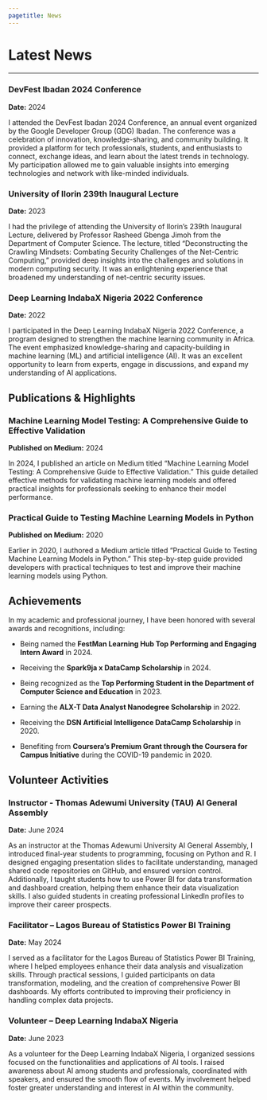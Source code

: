 ```yaml
---
pagetitle: News
---
```


:::: {#news-page}
# Latest News

---

### DevFest Ibadan 2024 Conference
**Date:** 2024

I attended the DevFest Ibadan 2024 Conference, an annual event organized by the Google Developer Group (GDG) Ibadan. The conference was a celebration of innovation, knowledge-sharing, and community building. It provided a platform for tech professionals, students, and enthusiasts to connect, exchange ideas, and learn about the latest trends in technology. My participation allowed me to gain valuable insights into emerging technologies and network with like-minded individuals.

### University of Ilorin 239th Inaugural Lecture
**Date:** 2023

I had the privilege of attending the University of Ilorin's 239th Inaugural Lecture, delivered by Professor Rasheed Gbenga Jimoh from the Department of Computer Science. The lecture, titled “Deconstructing the Crawling Mindsets: Combating Security Challenges of the Net-Centric Computing,” provided deep insights into the challenges and solutions in modern computing security. It was an enlightening experience that broadened my understanding of net-centric security issues.

### Deep Learning IndabaX Nigeria 2022 Conference
**Date:** 2022

I participated in the Deep Learning IndabaX Nigeria 2022 Conference, a program designed to strengthen the machine learning community in Africa. The event emphasized knowledge-sharing and capacity-building in machine learning (ML) and artificial intelligence (AI). It was an excellent opportunity to learn from experts, engage in discussions, and expand my understanding of AI applications.

## Publications & Highlights

### Machine Learning Model Testing: A Comprehensive Guide to Effective Validation
**Published on Medium:** 2024

In 2024, I published an article on Medium titled “Machine Learning Model Testing: A Comprehensive Guide to Effective Validation.” This guide detailed effective methods for validating machine learning models and offered practical insights for professionals seeking to enhance their model performance.

### Practical Guide to Testing Machine Learning Models in Python
**Published on Medium:** 2020

Earlier in 2020, I authored a Medium article titled “Practical Guide to Testing Machine Learning Models in Python.” This step-by-step guide provided developers with practical techniques to test and improve their machine learning models using Python.

## Achievements

In my academic and professional journey, I have been honored with several awards and recognitions, including:

- Being named the **FestMan Learning Hub Top Performing and Engaging Intern Award** in 2024.

- Receiving the **Spark9ja x DataCamp Scholarship** in 2024.

- Being recognized as the **Top Performing Student in the Department of Computer Science and Education** in 2023.

- Earning the **ALX-T Data Analyst Nanodegree Scholarship** in 2022.

- Receiving the **DSN Artificial Intelligence DataCamp Scholarship** in 2020.

- Benefiting from **Coursera's Premium Grant through the Coursera for Campus Initiative** during the COVID-19 pandemic in 2020.

## Volunteer Activities

### Instructor - Thomas Adewumi University (TAU) AI General Assembly
**Date:** June 2024

As an instructor at the Thomas Adewumi University AI General Assembly, I introduced final-year students to programming, focusing on Python and R. I designed engaging presentation slides to facilitate understanding, managed shared code repositories on GitHub, and ensured version control. Additionally, I taught students how to use Power BI for data transformation and dashboard creation, helping them enhance their data visualization skills. I also guided students in creating professional LinkedIn profiles to improve their career prospects.

### Facilitator – Lagos Bureau of Statistics Power BI Training
**Date:** May 2024

I served as a facilitator for the Lagos Bureau of Statistics Power BI Training, where I helped employees enhance their data analysis and visualization skills. Through practical sessions, I guided participants on data transformation, modeling, and the creation of comprehensive Power BI dashboards. My efforts contributed to improving their proficiency in handling complex data projects.

### Volunteer – Deep Learning IndabaX Nigeria
**Date:** June 2023

As a volunteer for the Deep Learning IndabaX Nigeria, I organized sessions focused on the functionalities and applications of AI tools. I raised awareness about AI among students and professionals, coordinated with speakers, and ensured the smooth flow of events. My involvement helped foster greater understanding and interest in AI within the community.

::::